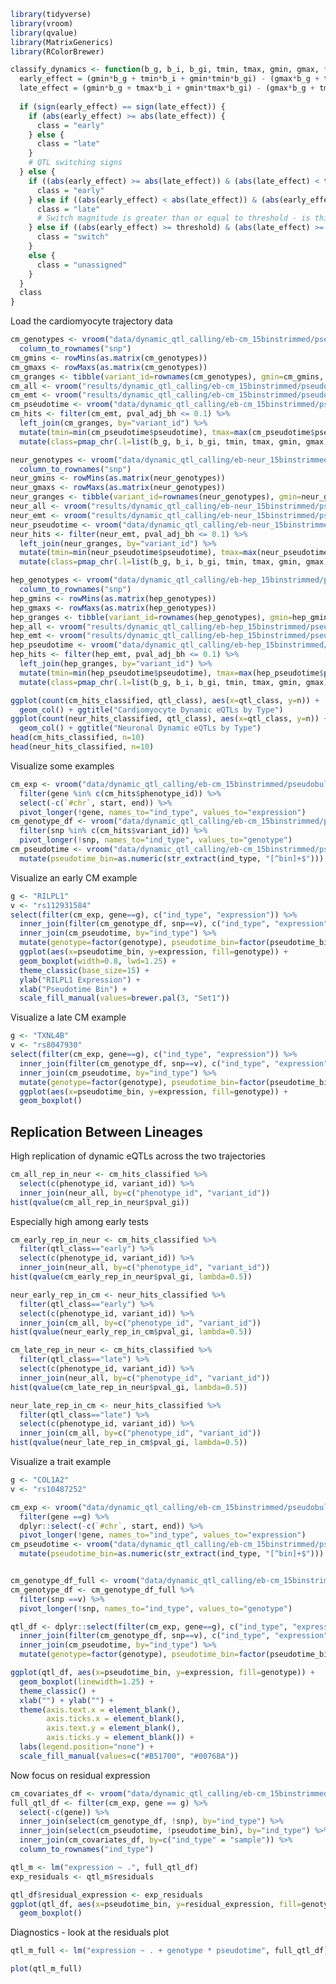 ```r
library(tidyverse)
library(vroom)
library(qvalue)
library(MatrixGenerics)
library(RColorBrewer)
```

```r
classify_dynamics <- function(b_g, b_i, b_gi, tmin, tmax, gmin, gmax, threshold=1) {
  early_effect = (gmin*b_g + tmin*b_i + gmin*tmin*b_gi) - (gmax*b_g + tmin*b_i + gmax*tmin*b_gi)
  late_effect = (gmin*b_g + tmax*b_i + gmin*tmax*b_gi) - (gmax*b_g + tmax*b_i + gmax*tmax*b_gi)
  
  if (sign(early_effect) == sign(late_effect)) {
    if (abs(early_effect) >= abs(late_effect)) {
      class = "early"
    } else {
      class = "late"
    }
    # QTL switching signs
  } else {
    if ((abs(early_effect) >= abs(late_effect)) & (abs(late_effect) < threshold)) {
      class = "early"
    } else if ((abs(early_effect) < abs(late_effect)) & (abs(early_effect) < threshold)) {
      class = "late"
      # Switch magnitude is greater than or equal to threshold - is this switching behavior significant enough
    } else if ((abs(early_effect) >= threshold) & (abs(late_effect) >= threshold)) {
      class = "switch"
    } 
    else {
      class = "unassigned"
    }
  }
  class
}
```


Load the cardiomyocyte trajectory data
```r
cm_genotypes <- vroom("data/dynamic_qtl_calling/eb-cm_15binstrimmed/pseudobulk_tmm/nipals/10clpcs/genotype_df.tsv") %>%
  column_to_rownames("snp")
cm_gmins <- rowMins(as.matrix(cm_genotypes))
cm_gmaxs <- rowMaxs(as.matrix(cm_genotypes))
cm_granges <- tibble(variant_id=rownames(cm_genotypes), gmin=cm_gmins, gmax=cm_gmaxs) 
cm_all <- vroom("results/dynamic_qtl_calling/eb-cm_15binstrimmed/pseudobulk_tmm/nipals/10clpcs/tensorqtl_interactions.all.tsv")
cm_emt <- vroom("results/dynamic_qtl_calling/eb-cm_15binstrimmed/pseudobulk_tmm/nipals/10clpcs/tensorqtl_interactions.cis_qtl_top_assoc.txt.gz")
cm_pseudotime <- vroom("data/dynamic_qtl_calling/eb-cm_15binstrimmed/pseudobulk_tmm/pseudotime.tsv")
cm_hits <- filter(cm_emt, pval_adj_bh <= 0.1) %>%
  left_join(cm_granges, by="variant_id") %>%
  mutate(tmin=min(cm_pseudotime$pseudotime), tmax=max(cm_pseudotime$pseudotime)) %>%
  mutate(class=pmap_chr(.l=list(b_g, b_i, b_gi, tmin, tmax, gmin, gmax), .f=classify_dynamics))

neur_genotypes <- vroom("data/dynamic_qtl_calling/eb-neur_15binstrimmed/pseudobulk_tmm/nipals/10clpcs/genotype_df.tsv") %>%
  column_to_rownames("snp")
neur_gmins <- rowMins(as.matrix(neur_genotypes))
neur_gmaxs <- rowMaxs(as.matrix(neur_genotypes))
neur_granges <- tibble(variant_id=rownames(neur_genotypes), gmin=neur_gmins, gmax=neur_gmaxs) 
neur_all <- vroom("results/dynamic_qtl_calling/eb-neur_15binstrimmed/pseudobulk_tmm/nipals/10clpcs/tensorqtl_interactions.all.tsv")
neur_emt <- vroom("results/dynamic_qtl_calling/eb-neur_15binstrimmed/pseudobulk_tmm/nipals/10clpcs/tensorqtl_interactions.cis_qtl_top_assoc.txt.gz")
neur_pseudotime <- vroom("data/dynamic_qtl_calling/eb-neur_15binstrimmed/pseudobulk_tmm/pseudotime.tsv")
neur_hits <- filter(neur_emt, pval_adj_bh <= 0.1) %>%
  left_join(neur_granges, by="variant_id") %>%
  mutate(tmin=min(neur_pseudotime$pseudotime), tmax=max(neur_pseudotime$pseudotime)) %>%
  mutate(class=pmap_chr(.l=list(b_g, b_i, b_gi, tmin, tmax, gmin, gmax), .f=classify_dynamics))

hep_genotypes <- vroom("data/dynamic_qtl_calling/eb-hep_15binstrimmed/pseudobulk_tmm/nipals/10clpcs/genotype_df.tsv") %>%
  column_to_rownames("snp")
hep_gmins <- rowMins(as.matrix(hep_genotypes))
hep_gmaxs <- rowMaxs(as.matrix(hep_genotypes))
hep_granges <- tibble(variant_id=rownames(hep_genotypes), gmin=hep_gmins, gmax=hep_gmaxs) 
hep_all <- vroom("results/dynamic_qtl_calling/eb-hep_15binstrimmed/pseudobulk_tmm/nipals/10clpcs/tensorqtl_interactions.all.tsv")
hep_emt <- vroom("results/dynamic_qtl_calling/eb-hep_15binstrimmed/pseudobulk_tmm/nipals/10clpcs/tensorqtl_interactions.cis_qtl_top_assoc.txt.gz")
hep_pseudotime <- vroom("data/dynamic_qtl_calling/eb-hep_15binstrimmed/pseudobulk_tmm/pseudotime.tsv")
hep_hits <- filter(hep_emt, pval_adj_bh <= 0.1) %>%
  left_join(hep_granges, by="variant_id") %>%
  mutate(tmin=min(hep_pseudotime$pseudotime), tmax=max(hep_pseudotime$pseudotime)) %>%
  mutate(class=pmap_chr(.l=list(b_g, b_i, b_gi, tmin, tmax, gmin, gmax), .f=classify_dynamics))

```

```r
ggplot(count(cm_hits_classified, qtl_class), aes(x=qtl_class, y=n)) +
  geom_col() + ggtitle("Cardiomyocyte Dynamic eQTLs by Type")
ggplot(count(neur_hits_classified, qtl_class), aes(x=qtl_class, y=n)) +
  geom_col() + ggtitle("Neuronal Dynamic eQTLs by Type")
head(cm_hits_classified, n=10)
head(neur_hits_classified, n=10)
```

Visualize some examples
```r
cm_exp <- vroom("data/dynamic_qtl_calling/eb-cm_15binstrimmed/pseudobulk_tmm/expression.bed.gz") %>%
  filter(gene %in% c(cm_hits$phenotype_id)) %>%
  select(-c(`#chr`, start, end)) %>%
  pivot_longer(!gene, names_to="ind_type", values_to="expression")
cm_genotype_df <- vroom("data/dynamic_qtl_calling/eb-cm_15binstrimmed/pseudobulk_tmm/nipals/10clpcs/genotype_df.tsv") %>% 
  filter(snp %in% c(cm_hits$variant_id)) %>%
  pivot_longer(!snp, names_to="ind_type", values_to="genotype")
cm_pseudotime <- vroom("data/dynamic_qtl_calling/eb-cm_15binstrimmed/pseudobulk_tmm/pseudotime.tsv") %>%
  mutate(pseudotime_bin=as.numeric(str_extract(ind_type, "[^bin]+$")))
```

Visualize an early CM example
```r
g <- "RILPL1"
v <- "rs112931584"
select(filter(cm_exp, gene==g), c("ind_type", "expression")) %>%
  inner_join(filter(cm_genotype_df, snp==v), c("ind_type", "expression"), by="ind_type") %>%
  inner_join(cm_pseudotime, by="ind_type") %>%
  mutate(genotype=factor(genotype), pseudotime_bin=factor(pseudotime_bin)) %>%
  ggplot(aes(x=pseudotime_bin, y=expression, fill=genotype)) +
  geom_boxplot(width=0.8, lwd=1.25) +
  theme_classic(base_size=15) +
  ylab("RILPL1 Expression") +
  xlab("Pseudotime Bin") +
  scale_fill_manual(values=brewer.pal(3, "Set1"))
```

Visualize a late CM example
```r
g <- "TXNL4B"
v <- "rs8047930"
select(filter(cm_exp, gene==g), c("ind_type", "expression")) %>%
  inner_join(filter(cm_genotype_df, snp==v), c("ind_type", "expression"), by="ind_type") %>%
  inner_join(cm_pseudotime, by="ind_type") %>%
  mutate(genotype=factor(genotype), pseudotime_bin=factor(pseudotime_bin)) %>%
  ggplot(aes(x=pseudotime_bin, y=expression, fill=genotype)) +
  geom_boxplot()
```

## Replication Between Lineages
High replication of dynamic eQTLs across the two trajectories 
```r
cm_all_rep_in_neur <- cm_hits_classified %>%
  select(c(phenotype_id, variant_id)) %>%
  inner_join(neur_all, by=c("phenotype_id", "variant_id"))
hist(qvalue(cm_all_rep_in_neur$pval_gi))
```

Especially high among early tests
```r
cm_early_rep_in_neur <- cm_hits_classified %>%
  filter(qtl_class=="early") %>%
  select(c(phenotype_id, variant_id)) %>%
  inner_join(neur_all, by=c("phenotype_id", "variant_id"))
hist(qvalue(cm_early_rep_in_neur$pval_gi, lambda=0.5))

neur_early_rep_in_cm <- neur_hits_classified %>%
  filter(qtl_class=="early") %>%
  select(c(phenotype_id, variant_id)) %>%
  inner_join(cm_all, by=c("phenotype_id", "variant_id"))
hist(qvalue(neur_early_rep_in_cm$pval_gi, lambda=0.5))
```

```r
cm_late_rep_in_neur <- cm_hits_classified %>%
  filter(qtl_class=="late") %>%
  select(c(phenotype_id, variant_id)) %>%
  inner_join(neur_all, by=c("phenotype_id", "variant_id"))
hist(qvalue(cm_late_rep_in_neur$pval_gi, lambda=0.5))

neur_late_rep_in_cm <- neur_hits_classified %>%
  filter(qtl_class=="late") %>%
  select(c(phenotype_id, variant_id)) %>%
  inner_join(cm_all, by=c("phenotype_id", "variant_id"))
hist(qvalue(neur_late_rep_in_cm$pval_gi, lambda=0.5))
```

Visualize a trait example
```r
g <- "COL1A2"
v <- "rs10487252"

cm_exp <- vroom("data/dynamic_qtl_calling/eb-cm_15binstrimmed/pseudobulk_tmm/expression.bed.gz") %>%
  filter(gene ==g) %>%
  dplyr::select(-c(`#chr`, start, end)) %>%
  pivot_longer(!gene, names_to="ind_type", values_to="expression")
cm_pseudotime <- vroom("data/dynamic_qtl_calling/eb-cm_15binstrimmed/pseudobulk_tmm/pseudotime.tsv") %>%
  mutate(pseudotime_bin=as.numeric(str_extract(ind_type, "[^bin]+$")))


cm_genotype_df_full <- vroom("data/dynamic_qtl_calling/eb-cm_15binstrimmed/pseudobulk_tmm/nipals/10clpcs/genotype_df.tsv") 
cm_genotype_df <- cm_genotype_df_full %>% 
  filter(snp ==v) %>%
  pivot_longer(!snp, names_to="ind_type", values_to="genotype")

qtl_df <- dplyr::select(filter(cm_exp, gene==g), c("ind_type", "expression")) %>%
  inner_join(filter(cm_genotype_df, snp==v), c("ind_type", "expression"), by="ind_type") %>%
  inner_join(cm_pseudotime, by="ind_type") %>%
  mutate(genotype=factor(genotype), pseudotime_bin=factor(pseudotime_bin)) 

ggplot(qtl_df, aes(x=pseudotime_bin, y=expression, fill=genotype)) +
  geom_boxplot(linewidth=1.25) +
  theme_classic() +
  xlab("") + ylab("") +
  theme(axis.text.x = element_blank(), 
        axis.ticks.x = element_blank(),
        axis.text.y = element_blank(),
        axis.ticks.y = element_blank()) +
  labs(legend.position="none") +
  scale_fill_manual(values=c("#B51700", "#0076BA"))
```

Now focus on residual expression
```r
cm_covariates_df <- vroom("data/dynamic_qtl_calling/eb-cm_15binstrimmed/pseudobulk_tmm/nipals/10clpcs/covariate_df.tsv")
full_qtl_df <- filter(cm_exp, gene == g) %>%
  select(-c(gene)) %>%
  inner_join(select(cm_genotype_df, !snp), by="ind_type") %>% 
  inner_join(select(cm_pseudotime, !pseudotime_bin), by="ind_type") %>%
  inner_join(cm_covariates_df, by=c("ind_type" = "sample")) %>%
  column_to_rownames("ind_type")
```

```r
qtl_m <- lm("expression ~ .", full_qtl_df)
exp_residuals <- qtl_m$residuals

qtl_df$residual_expression <- exp_residuals
ggplot(qtl_df, aes(x=pseudotime_bin, y=residual_expression, fill=genotype)) +
  geom_boxplot()
```

Diagnostics - look at the residuals plot
```r
qtl_m_full <- lm("expression ~ . + genotype * pseudotime", full_qtl_df)

plot(qtl_m_full)
```


